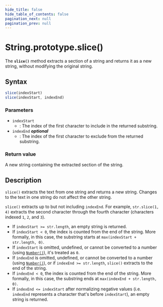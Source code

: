 ```yaml
---
hide_title: false
hide_table_of_contents: false
pagination_next: null
pagination_prev: null
---
```

# String.prototype.slice()

The **`slice()`** method extracts a section of a string and
returns it as a new string, without modifying the original string.

## Syntax

```js
slice(indexStart)
slice(indexStart, indexEnd)
```

### Parameters

- `indexStart`
  - : The index of the first character to include in the returned substring.
- `indexEnd` _**optional**_
  - : The index of the first character to exclude from the returned substring.

### Return value

A new string containing the extracted section of the string.

## Description

`slice()` extracts the text from one string and returns a new string. Changes to the text in one string do not affect the other string.

`slice()` extracts up to but not including `indexEnd`. For example, `str.slice(1, 4)` extracts the second character through the fourth character (characters indexed `1`, `2`, and `3`).

- If `indexStart >= str.length`, an empty string is returned.
- If `indexStart < 0`, the index is counted from the end of the string. More formally, in this case, the substring starts at `max(indexStart + str.length, 0)`.
- If `indexStart` is omitted, undefined, or cannot be converted to a number (using [`Number()`](../../../globals/Number/Number.md)), it's treated as `0`.
- If `indexEnd` is omitted, undefined, or cannot be converted to a number (using [`Number()`](../../../globals/Number/Number.md)), or if `indexEnd >= str.length`, `slice()` extracts to the end of the string.
- If `indexEnd < 0`, the index is counted from the end of the string. More formally, in this case, the substring ends at `max(indexEnd + str.length, 0)`.
- If `indexEnd <= indexStart` after normalizing negative values (i.e. `indexEnd` represents a character that's before `indexStart`), an empty string is returned.
